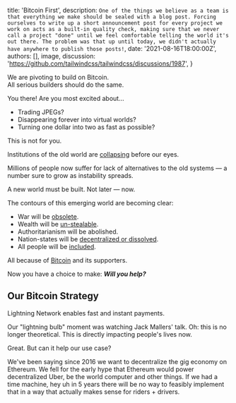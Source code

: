 
  title: 'Bitcoin First',
  description: `One of the things we believe as a team is that everything we make should be sealed with a blog post. Forcing ourselves to write up a short announcement post for every project we work on acts as a built-in quality check, making sure that we never call a project "done" until we feel comfortable telling the world it's out there. The problem was that up until today, we didn't actually have anywhere to publish those posts!`,
  date: '2021-08-16T18:00:00Z',
  authors: [],
  image,
  discussion: 'https://github.com/tailwindcss/tailwindcss/discussions/1987',
}

<p className='text-center italic text-xl leading-relaxed'>
  We are pivoting to build on Bitcoin.
  <br />
  All serious builders should do the same.
</p>

You there! Are you most excited about...

- Trading JPEGs?
- Disappearing forever into virtual worlds?
- Turning one dollar into two as fast as possible?

This is not for you.

Institutions of the old world are [collapsing](https://twitter.com/prestonjbyrne/status/1426546297050472454) before our eyes.

Millions of people now suffer for lack of alternatives to the old systems &mdash; a number sure to grow as instability spreads.

A new world must be built. Not later &mdash; now.

The contours of this emerging world are becoming clear:

- War will be [obsolete](https://twitter.com/JasonPLowery/status/1427357440773918720).
- Wealth will be [un-stealable](https://twitter.com/MsHodl/status/1426556209339912197).
- Authoritarianism will be <Link href='/blog/antidote'>abolished</Link>.
- Nation-states will be [decentralized or dissolved](https://twitter.com/woonomic/status/1427172525100912640).
- All people will be [included](https://twitter.com/jack/status/1426521682538344451).

All because of [Bitcoin](https://bitcoin.org/) and its supporters.

Now you have a choice to make: **_Will you help?_**

## Our Bitcoin Strategy

Lightning Network enables fast and instant payments.

Our "lightning bulb" moment was watching Jack Mallers' talk. Oh: this is no longer
theoretical. This is directly impacting people's lives now.

Great. But can it help our use case?

We've been saying since 2016 we want to decentralize the gig economy on Ethereum.
We fell for the early hype that Ethereum would power decentralized Uber, be the world
computer and other things. If we had a time machine, hey uh in 5 years there will be
no way to feasibly implement that in a way that actually makes sense for riders + drivers.

